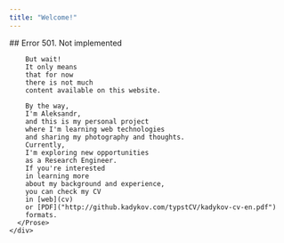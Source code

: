 ```yaml
---
title: "Welcome!"
---
```



<BaseLayout pageTitle={frontmatter.title}>
  <div class="md:flex md:flex-row-reverse md:justify-between md:items-center">
    <Picture
      class="mx-auto md:mx-0 rounded-full drop-shadow-lg my-5"
      src="https://live.staticflickr.com/65535/54109455443_2c0fac61ec_o_d.jpg"
      alt="Aleksandr Kadykov's self portrait."
      formats={["avif", "webp"]}
      fallbackFormat="jpg"
      inferSize={true}
      densities={[1.0, 1.25, 1.5, 2, 3, 4, 5]}
      width="250"
      height="250"
      loading="eager"
    />
    <div class="mx-auto md:mx-0 md:mr-5">
      <Prose>
        ## Error 501. Not implemented

        But wait!
        It only means
        that for now
        there is not much
        content available on this website.

        By the way,
        I'm Aleksandr,
        and this is my personal project
        where I'm learning web technologies
        and sharing my photography and thoughts.
        Currently,
        I'm exploring new opportunities
        as a Research Engineer.
        If you're interested
        in learning more
        about my background and experience,
        you can check my CV
        in [web](cv)
        or [PDF]("http://github.kadykov.com/typstCV/kadykov-cv-en.pdf")
        formats.
      </Prose>
    </div>

  </div>
</BaseLayout>

